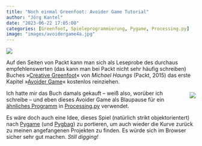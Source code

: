```yaml
---
title: "Noch einmal Greenfoot: Avoider Game Tutorial"
author: "Jörg Kantel"
date: "2023-06-22 17:05:00"
categories: [Greenfoot, Spieleprogrammierung, Pygame, Processing.py]
image: "images/avoidergame4a.jpg"
---
```


[![](images/avoidergame4a-b.jpg)](http://py.kantel-chaos-team.de.s3-website-us-east-1.amazonaws.com/images/screenshot-1099.png)

Auf den Seiten von Packt kann man sich als Leseprobe des durchaus empfehlenswerten (das kann man bei Packt nicht sehr häufig schreiben) Buches »[Creative Greenfoot](https://www.packtpub.com/product/creative-greenfoot/9781783980383)« von *Michael Haungs* (Packt, 2015) das erste Kapitel »[Avoider Game](https://www.packtpub.com/product/creative-greenfoot/9781783980383)« kostenlos reinziehen.

<div style="float: right; margin-left: 12px; margin-top: 6px;">[![](images/creativegreenfoot.jpg)](https://www.packtpub.com/product/creative-greenfoot/9781783980383)</div>

Ich hatte mir das Buch damals gekauft – weiß also, worüber ich schreibe – und eben dieses Avoider Game als Blaupause für ein [ähnliches Programm](http://py.kantel-chaos-team.de.s3-website-us-east-1.amazonaws.com/18avoidergame/) in [Processing.py](http://cognitiones.kantel-chaos-team.de/programmierung/creativecoding/processing/processingpy.html) verwendet.

Es wäre doch auch eine Idee, dieses Spiel (natürlich strikt objektorientert) nach [Pygame](http://cognitiones.kantel-chaos-team.de/multimedia/spieleprogrammierung/pygame.html) (und [Pygbag](http://cognitiones.kantel-chaos-team.de/multimedia/spieleprogrammierung/pygbag.html)) zu portieren, um auch wieder die Kurve zurück zu meinen angefangenen Projekten zu finden. Es würde sich im Browser sicher sehr gut machen. *Still digging!*